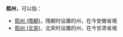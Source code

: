 '''熙州'''，可以指：
*[[熙州_(隋朝)|熙州 (隋朝)]]，隋朝时设置的州，在今安徽省境
*[[熙州_(北宋)|熙州 (北宋)]]，北宋时设置的州，在今甘肃省境

{{Disambig|Cat=二字中国州名消歧义|X}}